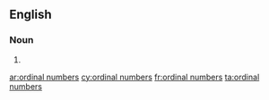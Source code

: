 ==English==

===Noun===
{{head|en|noun plural form}}

# {{plural of|ordinal number|lang=en}}

[[ar:ordinal numbers]]
[[cy:ordinal numbers]]
[[fr:ordinal numbers]]
[[ta:ordinal numbers]]